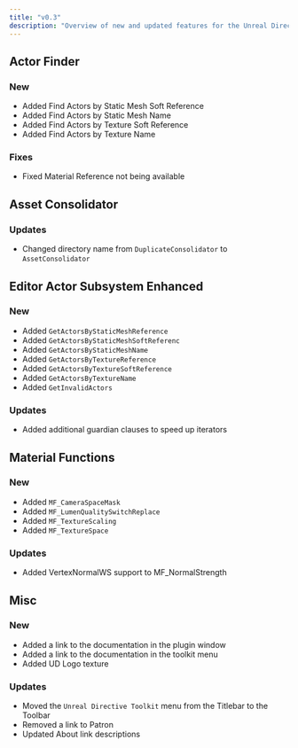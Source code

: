 ```yaml
---
title: "v0.3"
description: "Overview of new and updated features for the Unreal Directive Toolkit 0.3 Alpha"
---
```


## Actor Finder

### New

- Added Find Actors by Static Mesh Soft Reference
- Added Find Actors by Static Mesh Name
- Added Find Actors by Texture Soft Reference
- Added Find Actors by Texture Name

### Fixes

- Fixed Material Reference not being available

## Asset Consolidator

### Updates

- Changed directory name from `DuplicateConsolidator` to `AssetConsolidator`

## Editor Actor Subsystem Enhanced

### New

- Added `GetActorsByStaticMeshReference`
- Added `GetActorsByStaticMeshSoftReferenc`
- Added `GetActorsByStaticMeshName`
- Added `GetActorsByTextureReference`
- Added `GetActorsByTextureSoftReference`
- Added `GetActorsByTextureName`
- Added `GetInvalidActors`

### Updates

- Added additional guardian clauses to speed up iterators

## Material Functions

### New

- Added `MF_CameraSpaceMask`
- Added `MF_LumenQualitySwitchReplace`
- Added `MF_TextureScaling`
- Added `MF_TextureSpace`

### Updates

- Added VertexNormalWS support to MF_NormalStrength

## Misc

### New

- Added a link to the documentation in the plugin window
- Added a link to the documentation in the toolkit menu
- Added UD Logo texture

### Updates

- Moved the `Unreal Directive Toolkit` menu from the Titlebar to the Toolbar
- Removed a link to Patron
- Updated About link descriptions
